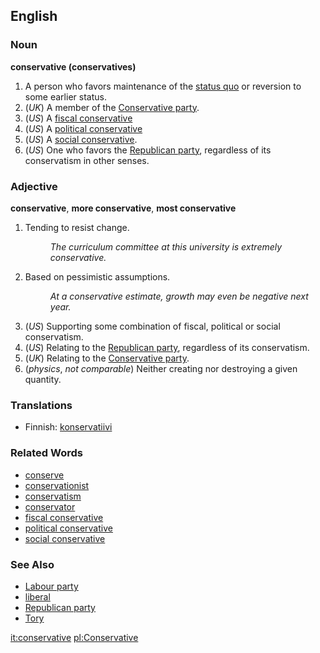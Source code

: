==English==

===Noun===
'''conservative (conservatives)'''

#A person who favors maintenance of the [[status quo]] or reversion to some earlier status.
# (''UK'') A member of the [[Conservative party]].
# (''US'') A [[fiscal conservative]]
# (''US'') A [[political conservative]]
# (''US'') A [[social conservative]].
# (''US'') One who favors the [[Republican party]], regardless of its conservatism in other senses.

===Adjective===
'''conservative''', '''more conservative''', '''most conservative'''

# Tending to resist change.
#: ''The curriculum committee at this university is extremely conservative.''
# Based on pessimistic assumptions.
#: ''At a conservative estimate, growth may even be negative next year.''
# (''US'') Supporting some combination of fiscal, political or social conservatism.
# (''US'') Relating to the [[Republican party]], regardless of its conservatism.
# (''UK'') Relating to the [[Conservative party]].
# (''physics'', ''not comparable'') Neither creating nor destroying a given quantity.

===Translations===
*Finnish: [[konservatiivi]]

===Related Words===
*[[conserve]]
*[[conservationist]]
*[[conservatism]]
*[[conservator]]
*[[fiscal conservative]]
*[[political conservative]]
*[[social conservative]]

===See Also===
*[[Labour party]]
*[[liberal]]
*[[Republican party]]
*[[Tory]]

[[it:conservative]]
[[pl:Conservative]]
